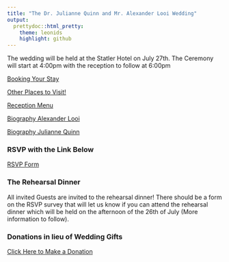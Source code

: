 ```yaml
---
title: "The Dr. Julianne Quinn and Mr. Alexander Looi Wedding"
output:
  prettydoc::html_pretty:
    theme: leonids
    highlight: github
---
```


The wedding will be held at the Statler Hotel on July 27th.
The Ceremony will start at 4:00pm with the reception to follow at 6:00pm

[Booking Your Stay](WeddingHotels.html)  

[Other Places to Visit!](OtherPlacestoVisit.html)

[Reception Menu](Menu.html)

[Biography Alexander Looi](AlexanderLooi.html)

[Biography Julianne Quinn](JulianneQuinn.html)

### RSVP with the Link Below
[RSVP Form](https://docs.google.com/forms/d/e/1FAIpQLSfVKBIurh6tgx1NoQBEIHvTNE2z0WUEf48MGI-Gfik3m6Y6QQ/viewform?usp=pp_url)

### The Rehearsal Dinner
All invited Guests are invited to the rehearsal dinner! There should be a form on the RSVP survey that will let us know if you can attend the rehearsal dinner which will be held on the afternoon of the 26th of July (More information to follow). 

<!--More information can be found in the link below.

[Rehearsal Dinner](RehearsalDinner.html)
-->

### Donations in lieu of Wedding Gifts
[Click Here to Make a Donation](Donations.html)
